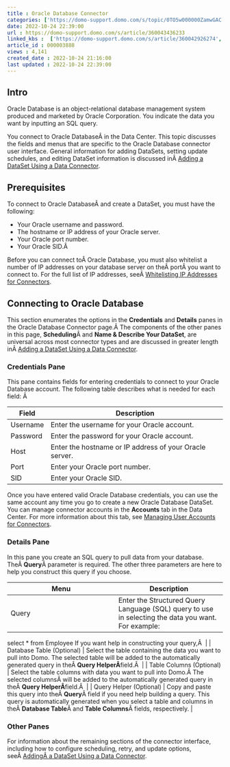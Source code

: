 ```yaml
---
title : Oracle Database Connector
categories: ['https://domo-support.domo.com/s/topic/0TO5w000000ZamwGAC']
date: 2022-10-24 22:39:00
url : https://domo-support.domo.com/s/article/360043436233
linked_kbs :  ['https://domo-support.domo.com/s/article/360042926274', 'https://domo-support.domo.com/s/knowledge-base', 'https://domo-support.domo.com/s/article/360042925494', 'https://domo-support.domo.com/s/article/360043436233', 'https://domo-support.domo.com/s/article/360043429953', 'https://domo-support.domo.com/s/article/360042926054', 'https://domo-support.domo.com/s/article/360043429933', 'https://domo-support.domo.com/s/article/360043429693', 'https://domo-support.domo.com/s/topic/0TO5w000000ZamwGAC', 'https://domo-support.domo.com/s/article/360043630093', 'https://domo-support.domo.com/s/article/360043429913']
article_id : 000003888
views : 4,141
created_date : 2022-10-24 21:16:00
last updated : 2022-10-24 22:39:00
---
```




Intro
-----


Oracle Database is an object-relational database management system produced and marketed by Oracle Corporation. You indicate the data you want by inputting an SQL query.


You connect to Oracle DatabaseÂ in the Data Center. This topic discusses the fields and menus that are specific to the Oracle Database connector user interface. General information for adding DataSets, setting update schedules, and editing DataSet information is discussed inÂ [Adding a DataSet Using a Data Connector](..\adding_a_dataset_using_a_connector\index.md).


Prerequisites
-------------


To connect to Oracle DatabaseÂ and create a DataSet, you must have the following:



* Your Oracle username and password.
* The hostname or IP address of your Oracle server.
* Your Oracle port number.
* Your Oracle SID.Â


Before you can connect toÂ Oracle Database, you must also whitelist a number of IP addresses on your database server on theÂ portÂ you want to connect to. For the full list of IP addresses, seeÂ [Whitelisting IP Addresses for Connectors](..\allowlisting_ip_addresses_for_connectors__federated_adapters\index.html "Whitelisting IP Addresses for Connectors").


Connecting to Oracle Database
-----------------------------


This section enumerates the options in the **Credentials** and **Details** panes in the Oracle Database Connector page.Â The components of the other panes in this page, **Scheduling**Â and **Name & Describe Your DataSet**, are universal across most connector types and are discussed in greater length inÂ [Adding a DataSet Using a Data Connector](..\adding_a_dataset_using_a_connector\index.md "Adding a DataSet Using a Data Connector").


### Credentials Pane


This pane contains fields for entering credentials to connect to your Oracle Database account. The following table describes what is needed for each field: Â 




| Field | Description |
| --- | --- |
| Username | Enter the username for your Oracle account. |
| Password | Enter the password for your Oracle account. |
| Host | Enter the hostname or IP address of your Oracle server. |
| Port | Enter your Oracle port number. |
| SID | Enter your Oracle SID. |


Once you have entered valid Oracle Database credentials, you can use the same account any time you go to create a new Oracle Database DataSet. You can manage connector accounts in the **Accounts** tab in the Data Center. For more information about this tab, see [Managing User Accounts for Connectors](..\managing_user_accounts_for_connectors\index.html "Managing User Accounts for Connectors").


### Details Pane


In this pane you create an SQL query to pull data from your database. TheÂ **Query**Â parameter is required. The other three parameters are here to help you construct this query if you choose.




| Menu | Description |
| --- | --- |
| Query | Enter the Structured Query Language (SQL) query to use in selecting the data you want. For example:
select \* from Employee
If you want help in constructing your query,Â  |
| Database Table (Optional) | Select the table containing the data you want to pull into Domo. The selected table will be added to the automatically generated query in theÂ **Query HelperÂ**field.Â  |
| Table Columns (Optional) | Select the table columns with data you want to pull into Domo.Â The selected columnsÂ will be added to the automatically generated query in theÂ **Query HelperÂ**field.Â  |
| Query Helper (Optional) | Copy and paste this query into theÂ **Query**Â field if you need help building a query. This query is automatically generated when you select a table and columns in theÂ **Database Table**Â and **Table Columns**Â fields, respectively. |


### Other Panes


For information about the remaining sections of the connector interface, including how to configure scheduling, retry, and update options, seeÂ [AddingÂ a DataSet Using a Data Connector](..\adding_a_dataset_using_a_connector\index.md).